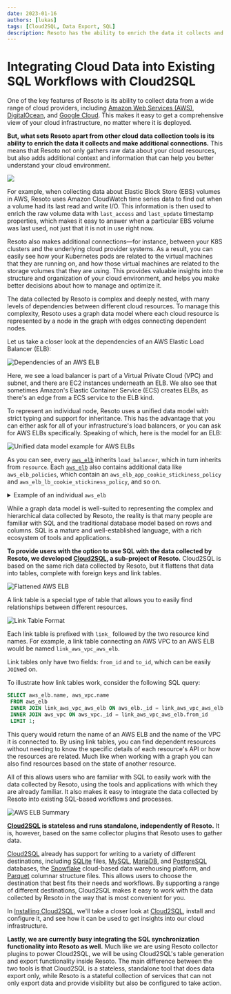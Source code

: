```yaml
---
date: 2023-01-16
authors: [lukas]
tags: [Cloud2SQL, Data Export, SQL]
description: Resoto has the ability to enrich the data it collects and make additional connections. This means that Resoto not only gathers raw data about your cloud resources, but also adds additional context and information that can help you better understand your cloud environment.
---
```


# Integrating Cloud Data into Existing SQL Workflows with Cloud2SQL

One of the key features of Resoto is its ability to collect data from a wide range of cloud providers, including [Amazon Web Services (AWS)](/docs/how-to-guides/data-sources/collect-aws-resource-data), [DigitalOcean](/docs/how-to-guides/data-sources/collect-digitalocean-resource-data), and [Google Cloud](/docs/how-to-guides/data-sources/collect-google-cloud-resource-data). This makes it easy to get a comprehensive view of your cloud infrastructure, no matter where it is deployed.

**But, what sets Resoto apart from other cloud data collection tools is its ability to enrich the data it collects and make additional connections.** This means that Resoto not only gathers raw data about your cloud resources, but also adds additional context and information that can help you better understand your cloud environment.

![](./img/banner.png)

<!--truncate-->

For example, when collecting data about Elastic Block Store (EBS) volumes in AWS, Resoto uses Amazon CloudWatch time series data to find out when a volume had its last read and write I/O. This information is then used to enrich the raw volume data with `last_access` and `last_update` timestamp properties, which makes it easy to answer when a particular EBS volume was last used, not just that it is not in use right now.

Resoto also makes additional connections—for instance, between your K8S clusters and the underlying cloud provider systems. As a result, you can easily see how your Kubernetes pods are related to the virtual machines that they are running on, and how those virtual machines are related to the storage volumes that they are using. This provides valuable insights into the structure and organization of your cloud environment, and helps you make better decisions about how to manage and optimize it.

The data collected by Resoto is complex and deeply nested, with many levels of dependencies between different cloud resources. To manage this complexity, Resoto uses a graph data model where each cloud resource is represented by a node in the graph with edges connecting dependent nodes.

Let us take a closer look at the dependencies of an AWS Elastic Load Balancer (ELB):

<ZoomPanPinch>

![Dependencies of an AWS ELB](./img/aws_elb_relationships.svg)

</ZoomPanPinch>

Here, we see a load balancer is part of a Virtual Private Cloud (VPC) and subnet, and there are EC2 instances underneath an ELB. We also see that sometimes Amazon's Elastic Container Service (ECS) creates ELBs, as there's an edge from a ECS service to the ELB kind.

To represent an individual node, Resoto uses a unified data model with strict typing and support for inheritance. This has the advantage that you can either ask for all of your infrastructure's load balancers, or you can ask for AWS ELBs specifically. Speaking of which, here is the model for an ELB:

<ZoomPanPinch>

![Unified data model example for AWS ELBs](./img/aws_elb.svg)

</ZoomPanPinch>

As you can see, every [`aws_elb`](/docs/reference/unified-data-model/aws#aws_elb) inherits `load_balancer`, which in turn inherits from `resource`. Each [`aws_elb`](/docs/reference/unified-data-model/aws#aws_elb) also contains additional data like `aws_elb_policies`, which contain an `aws_elb_app_cookie_stickiness_policy` and `aws_elb_lb_cookie_stickiness_policy`, and so on.

<details>

<summary>Example of an individual <code>aws_elb</code></summary>

<div>

```json
{
  "id": "hgoa3433hOo7j6pEUDmozE",
  "type": "node",
  "revision": "_fH7wa0K--I",
  "reported": {
    "kind": "aws_elb",
    "id": "blogtest-apiserver-526928195.us-west-2.elb.amazonaws.com",
    "name": "blogtest-apiserver",
    "ctime": "2022-11-22T09:14:30Z",
    "tags": {
      "owner": "lukas",
      "sigs.k8s.io/cluster-api-provider-aws/role": "apiserver",
      "sigs.k8s.io/cluster-api-provider-aws/cluster/blogtest": "owned",
      "Name": "blogtest-apiserver"
    },
    "lb_type": "elb",
    "backends": [
      "i-08381208b144af211"
    ],
    "scheme": "internet-facing",
    "elb_canonical_hosted_zone_name": "blogtest-apiserver-526928195.us-west-2.elb.amazonaws.com",
    "elb_canonical_hosted_zone_name_id": "Z2H1FL2FABSF3",
    "elb_listener_descriptions": [
      {
        "listener": {
          "protocol": "TCP",
          "load_balancer_port": 6443,
          "instance_protocol": "TCP",
          "instance_port": 6443
        },
        "policy_names": []
      }
    ],
    "elb_policies": {
      "app_cookie_stickiness_policies": [],
      "lb_cookie_stickiness_policies": [],
      "other_policies": []
    },
    "elb_backend_server_descriptions": [],
    "elb_availability_zones": [
      "us-west-2c",
      "us-west-2b",
      "us-west-2a"
    ],
    "elb_health_check": {
      "target": "SSL:6443",
      "interval": 10,
      "timeout": 5,
      "unhealthy_threshold": 3,
      "healthy_threshold": 5
    },
    "elb_source_security_group": {
      "owner_alias": "999264467951",
      "group_name": "blogtest-apiserver-lb"
    }
  }
}
```

</div>

</details>

While a graph data model is well-suited to representing the complex and hierarchical data collected by Resoto, the reality is that many people are familiar with SQL and the traditional database model based on rows and columns. SQL is a mature and well-established language, with a rich ecosystem of tools and applications.

**To provide users with the option to use SQL with the data collected by Resoto, we developed [Cloud2SQL](https://cloud2sql.com), a sub-project of Resoto.** Cloud2SQL is based on the same rich data collected by Resoto, but it flattens that data into tables, complete with foreign keys and link tables.

![Flattened AWS ELB](./img/aws_elb_flattened.png)

A link table is a special type of table that allows you to easily find relationships between different resources.

![Link Table Format](./img/link_table.png)

Each link table is prefixed with `link_` followed by the two resource kind names. For example, a link table connecting an AWS VPC to an AWS ELB would be named `link_aws_vpc_aws_elb`.

Link tables only have two fields: `from_id` and `to_id`, which can be easily `JOIN`ed on.

To illustrate how link tables work, consider the following SQL query:

```sql
SELECT aws_elb.name, aws_vpc.name
 FROM aws_elb
 INNER JOIN link_aws_vpc_aws_elb ON aws_elb._id = link_aws_vpc_aws_elb.to_id
 INNER JOIN aws_vpc ON aws_vpc._id = link_aws_vpc_aws_elb.from_id
 LIMIT 1;
```

This query would return the name of an AWS ELB and the name of the VPC it is connected to. By using link tables, you can find dependent resources without needing to know the specific details of each resource's API or how the resources are related. Much like when working with a graph you can also find resources based on the state of another resource.

All of this allows users who are familiar with SQL to easily work with the data collected by Resoto, using the tools and applications with which they are already familiar. It also makes it easy to integrate the data collected by Resoto into existing SQL-based workflows and processes.

![AWS ELB Summary](./img/aws_elb_summary.png)

**[Cloud2SQL](https://cloud2sql.com) is stateless and runs standalone, independently of Resoto.** It is, however, based on the same collector plugins that Resoto uses to gather data.

[Cloud2SQL](https://cloud2sql.com) already has support for writing to a variety of different destinations, including [SQLite](https://sqlite.org) files, [MySQL](https://mysql.com), [MariaDB](https://mariadb.org), and [PostgreSQL](https://postgresql.org) databases, the [Snowflake](https://snowflake.com) cloud-based data warehousing platform, and [Parquet](https://parquet.apache.org) columnar structure files. This allows users to choose the destination that best fits their needs and workflows. By supporting a range of different destinations, Cloud2SQL makes it easy to work with the data collected by Resoto in the way that is most convenient for you.

In [Installing Cloud2SQL](../installing-cloud2sql/index.mdx), we'll take a closer look at [Cloud2SQL](https://cloud2sql.com), install and configure it, and see how it can be used to get insights into our cloud infrastructure.

**Lastly, we are currently busy integrating the SQL synchronization functionality into Resoto as well.** Much like we are using Resoto collector plugins to power Cloud2SQL, we will be using Cloud2SQL's table generation and export functionality inside Resoto. The main difference between the two tools is that Cloud2SQL is a stateless, standalone tool that does data export only, while Resoto is a stateful collection of services that can not only export data and provide visibility but also be configured to take action.

